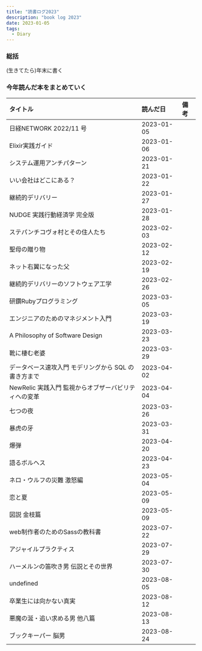 ```yaml
---
title: "読書ログ2023"
description: "book log 2023"
date: 2023-01-05
tags:
  - Diary
---
```


### 総括

(生きてたら)年末に書く

### 今年読んだ本をまとめていく

|タイトル|読んだ日|備考|
| :-- | :-- | :-- |
|日経NETWORK 2022/11 号|2023-01-05| |
|Elixir実践ガイド|2023-01-06| |
|システム運用アンチパターン|2023-01-21| |
|いい会社はどこにある？|2023-01-22| |
|継続的デリバリー|2023-01-27| |
|NUDGE 実践行動経済学 完全版|2023-01-28| |
|ステパンチコヴォ村とその住人たち|2023-02-03| |
|聖母の贈り物|2023-02-12| |
|ネット右翼になった父|2023-02-19| |
|継続的デリバリーのソフトウェア工学|2023-02-26| |
|研鑽Rubyプログラミング|2023-03-05| |
|エンジニアのためのマネジメント入門|2023-03-19| |
|A Philosophy of Software Design|2023-03-23| |
|靴に棲む老婆|2023-03-29| |
|データベース速攻入門 モデリングから SQL の書き方まで|2023-04-02| |
|NewRelic 実践入門 監視からオブザーバビリティへの変革|2023-04-04| |
|七つの夜|2023-03-26| |
|暴虎の牙|2023-03-31| |
|爆弾|2023-04-20| |
|語るボルヘス|2023-04-23| |
|ネロ・ウルフの災難 激怒編|2023-05-04| |
|恋と夏|2023-05-09| |
|図説 金枝篇|2023-05-09| |
|web制作者のためのSassの教科書|2023-07-22| |
|アジャイルプラクティス|2023-07-29| |
|ハーメルンの笛吹き男 伝説とその世界|2023-07-30| |
|undefined|2023-08-05| |
|卒業生には向かない真実|2023-08-12| |
|悪魔の涎・追い求める男 他八篇|2023-08-13| |
|ブックキーパー 脳男|2023-08-24| |